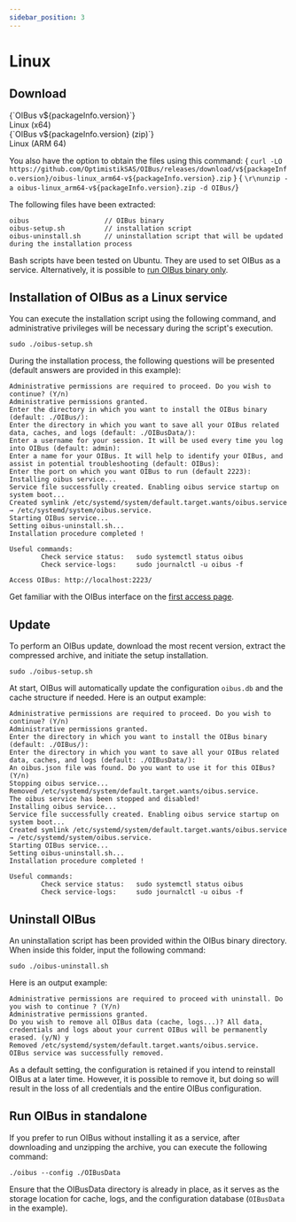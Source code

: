 ```yaml
---
sidebar_position: 3
---
```




# Linux
## Download
<div style={{ display: "flex", justifyContent: "space-around" }}>
  <DownloadButton link={`https://github.com/OptimistikSAS/OIBus/releases/download/v${packageInfo.version}/oibus-linux_x64-v${packageInfo.version}.zip`}>
    <div>
      <div>{`OIBus v${packageInfo.version}`}</div>
      <div>Linux (x64)</div>
    </div>
  </DownloadButton>
  <DownloadButton link={`https://github.com/OptimistikSAS/OIBus/releases/download/v${packageInfo.version}/oibus-linux_arm64-v${packageInfo.version}.zip`}>
    <div>
      <div>{`OIBus v${packageInfo.version} (zip)`}</div>
      <div>Linux (ARM 64)</div>
    </div>
  </DownloadButton>
</div>

You also have the option to obtain the files using this command:
<CodeBlock>
{ `curl -LO https://github.com/OptimistikSAS/OIBus/releases/download/v${packageInfo.version}/oibus-linux_arm64-v${packageInfo.version}.zip` }
{ `\r\nunzip -a oibus-linux_arm64-v${packageInfo.version}.zip -d OIBus/`}
</CodeBlock>

The following files have been extracted:
```
oibus                   // OIBus binary
oibus-setup.sh          // installation script
oibus-uninstall.sh      // uninstallation script that will be updated during the installation process
```

Bash scripts have been tested on Ubuntu. They are used to set OIBus as a service. Alternatively, it is possible
to [run OIBus binary only](#run-oibus-in-standalone).

## Installation of OIBus as a Linux service
You can execute the installation script using the following command, and administrative privileges will be necessary
during the script's execution.

```
sudo ./oibus-setup.sh
```

During the installation process, the following questions will be presented (default answers are provided in this example):
```
Administrative permissions are required to proceed. Do you wish to continue? (Y/n)
Administrative permissions granted.
Enter the directory in which you want to install the OIBus binary (default: ./OIBus/):
Enter the directory in which you want to save all your OIBus related data, caches, and logs (default: ./OIBusData/):
Enter a username for your session. It will be used every time you log into OIBus (default: admin):
Enter a name for your OIBus. It will help to identify your OIBus, and assist in potential troubleshooting (default: OIBus):
Enter the port on which you want OIBus to run (default 2223):
Installing oibus service...
Service file successfully created. Enabling oibus service startup on system boot...
Created symlink /etc/systemd/system/default.target.wants/oibus.service → /etc/systemd/system/oibus.service.
Starting OIBus service...
Setting oibus-uninstall.sh...
Installation procedure completed !

Useful commands:
        Check service status:   sudo systemctl status oibus
        Check service-logs:     sudo journalctl -u oibus -f

Access OIBus: http://localhost:2223/
```

Get familiar with the OIBus interface on the [first access page](./first-access.mdx).

## Update
To perform an OIBus update, download the most recent version, extract the compressed archive, and initiate the setup
installation.
```
sudo ./oibus-setup.sh
```

At start, OIBus will automatically update the configuration `oibus.db` and the cache structure if needed. Here is
an output example:
```
Administrative permissions are required to proceed. Do you wish to continue? (Y/n)
Administrative permissions granted.
Enter the directory in which you want to install the OIBus binary (default: ./OIBus/):
Enter the directory in which you want to save all your OIBus related data, caches, and logs (default: ./OIBusData/):
An oibus.json file was found. Do you want to use it for this OIBus? (Y/n)
Stopping oibus service...
Removed /etc/systemd/system/default.target.wants/oibus.service.
The oibus service has been stopped and disabled!
Installing oibus service...
Service file successfully created. Enabling oibus service startup on system boot...
Created symlink /etc/systemd/system/default.target.wants/oibus.service → /etc/systemd/system/oibus.service.
Starting OIBus service...
Setting oibus-uninstall.sh...
Installation procedure completed !

Useful commands:
        Check service status:   sudo systemctl status oibus
        Check service-logs:     sudo journalctl -u oibus -f
```

## Uninstall OIBus
An uninstallation script has been provided within the OIBus binary directory. When inside this folder, input the following
command:
```
sudo ./oibus-uninstall.sh
```

Here is an output example:
```
Administrative permissions are required to proceed with uninstall. Do you wish to continue ? (Y/n)
Administrative permissions granted.
Do you wish to remove all OIBus data (cache, logs...)? All data, credentials and logs about your current OIBus will be permanently erased. (y/N) y
Removed /etc/systemd/system/default.target.wants/oibus.service.
OIBus service was successfully removed.
```

As a default setting, the configuration is retained if you intend to reinstall OIBus at a later time. However, it is
possible to remove it, but doing so will result in the loss of all credentials and the entire OIBus configuration.

## Run OIBus in standalone
If you prefer to run OIBus without installing it as a service, after downloading and unzipping the archive, you can
execute the following command:

```
./oibus --config ./OIBusData
```

Ensure that the OIBusData directory is already in place, as it serves as the storage location for cache, logs, and
the configuration database (`OIBusData` in the example).

